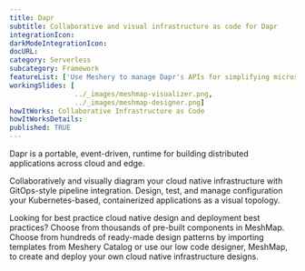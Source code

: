 ```yaml
---
title: Dapr
subtitle: Collaborative and visual infrastructure as code for Dapr
integrationIcon: 
darkModeIntegrationIcon: 
docURL: 
category: Serverless
subcategory: Framework
featureList: ['Use Meshery to manage Dapr's APIs for simplifying microservice connectivity. ,'Invite anyone to review and make changes to your private designs.','Ongoing synchronization of Kubernetes configuration and changes across any number of clusters.']
workingSlides: [
				../_images/meshmap-visualizer.png,
				../_images/meshmap-designer.png]
howItWorks: Collaborative Infrastructure as Code
howItWorksDetails: 
published: TRUE
---
```

Dapr is a portable, event-driven, runtime for building distributed applications across cloud and edge.
<p>
    Collaboratively and visually diagram your cloud native infrastructure with GitOps-style pipeline integration. Design, test, and manage configuration your Kubernetes-based, containerized applications as a visual topology.
</p>
<p>
    Looking for best practice cloud native design and deployment best practices? Choose from thousands of pre-built components in MeshMap. Choose from hundreds of ready-made design patterns by importing templates from Meshery Catalog or use our low code designer, MeshMap, to create and deploy your own cloud native infrastructure designs.
</p>